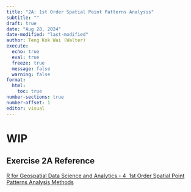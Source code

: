 ```yaml
---
title: "2A: 1st Order Spatial Point Patterns Analysis"
subtitle: ""
draft: true
date: "Aug 28, 2024"
date-modified: "last-modified"
author: Teng Kok Wai (Walter)
execute:
  echo: true
  eval: true
  freeze: true
  message: false
  warning: false
format:
  html:
    toc: true
number-sections: true
number-offset: 1
editor: visual
---
```


# WIP

## Exercise 2A Reference

[R for Geospatial Data Science and Analytics - 4  1st Order Spatial Point Patterns Analysis Methods](https://r4gdsa.netlify.app/chap04.html)
